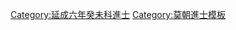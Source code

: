 {{Navbox
|name = 延成六年癸未科庭試進士榜
|title = [[莫朝進士列表|延成六年（1583年）癸未科庭試進士榜]]
|titlestyle = background-color:#FFD700;
|image =
|style = width:100%;text-align:center; 
|groupstyle = text-align:center; background-color:#FFD700;
|liststyle = text-align:center;
|state = {{{state<includeonly>|collapsed</includeonly>}}}

|group1 = 第一甲<br>勅賜進士及第<br>共1名
|list1 = [[探花]]：'''[[阮俊彥]]'''

|group2 = 第二甲<br>勅賜進士出身<br>共5名
|list2 = [[陶倧|陶　倧]] - [[嚴弘達]] - [[吳珙 (越南)|吳　珙]] - [[武清 (越南)|武　清]] - [[陳表 (越南)|陳　表]]

|group3 = 第三甲<br>勅賜同進士出身<br>共12名
|list3 = [[宋令望]] - [[黎延慶]] - [[李公弼]] - [[陳慶興]] - [[阮篤弼]] - [[范公輔]]<br>[[范德懋]] - [[黎明 (越南)|黎　明]] - [[阮挺|阮　挺]] - [[譚福茂]] - [[裴亮㫧]] - [[黃琦 (越南)|黃　琦]]

|belowstyle = text-align: center; background-color:#FFD700;
|below='''前一科：[[Template:延成三年庚辰科庭試進士榜|延成三年庚辰科]]　'''·'''　後一科：[[Template:端泰二年丙戌科庭試進士榜|端泰二年丙戌科]]'''<br>'''後黎朝同科：[[Template:光興六年癸未科庭試進士榜|光興六年癸未科]]'''
}}
[[Category:延成六年癸未科進士]]
<noinclude>[[Category:延成六年癸未科進士| ]]
[[Category:莫朝進士模板]]</noinclude>